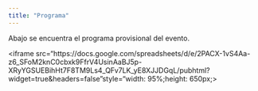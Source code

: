 ```yaml
---
title: "Programa"
---
```


Abajo se encuentra el programa provisional del evento.

<iframe src="https://docs.google.com/spreadsheets/d/e/2PACX-1vS4Aa-z6_SFoM2knC0cbxk9FfrV4UsinAaBJ5p-XRyYGSUEBihHt7F8TM9Ls4_QFv7LK_yE8XJJDGqL/pubhtml?widget=true&amp;headers=false"style="width: 95%;height: 650px;></iframe>

